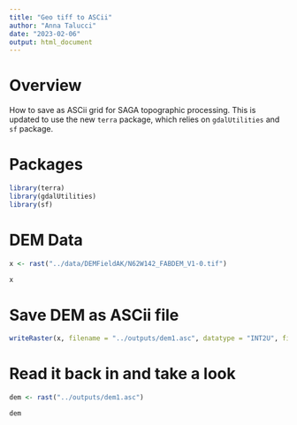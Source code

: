 ```yaml
---
title: "Geo tiff to ASCii"
author: "Anna Talucci"
date: "2023-02-06"
output: html_document
---
```

# Overview
How to save as ASCii grid for SAGA topographic processing. This is updated to use the new `terra` package, which relies on `gdalUtilities` and `sf` package.

# Packages 

```r
library(terra)
library(gdalUtilities)
library(sf)
```

# DEM Data
```r
x <- rast("../data/DEMFieldAK/N62W142_FABDEM_V1-0.tif")
```

```r
x
```

# Save DEM as ASCii file
```r
writeRaster(x, filename = "../outputs/dem1.asc", datatype = "INT2U", filetype = "AAIGrid", overwrite=TRUE)
```

# Read it back in and take a look
```r
dem <- rast("../outputs/dem1.asc")
```

```r
dem
```



